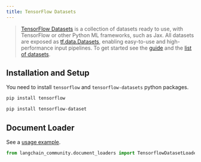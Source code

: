 ```yaml
---
title: TensorFlow Datasets
---
```


>[TensorFlow Datasets](https://www.tensorflow.org/datasets) is a collection of datasets ready to use,
> with TensorFlow or other Python ML frameworks, such as Jax. All datasets are exposed
> as [tf.data.Datasets](https://www.tensorflow.org/api_docs/python/tf/data/Dataset),
> enabling easy-to-use and high-performance input pipelines. To get started see
> the [guide](https://www.tensorflow.org/datasets/overview) and
> the [list of datasets](https://www.tensorflow.org/datasets/catalog/overview#all_datasets).



## Installation and Setup

You need to install `tensorflow` and `tensorflow-datasets` python packages.

```bash
pip install tensorflow
```

```bash
pip install tensorflow-dataset
```


## Document Loader

See a [usage example](/oss/python/integrations/document_loaders/tensorflow_datasets).

```python
from langchain_community.document_loaders import TensorflowDatasetLoader
```
